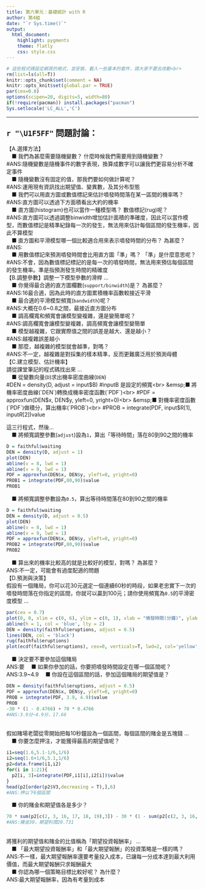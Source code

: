 ---
title: 第六單元：基礎統計 with R
author: 第4組
date: "`r Sys.time()`"
output: 
  html_document:
    highlight: pygments
    theme: flatly
    css: style.css
---

```{r results='hide', message=FALSE, warning=FALSE, echo=F}
# 這些程式碼設定網頁的格式，並安裝、載入一些基本的套件，請大家不要去改動<br>
rm(list=ls(all=T))
knitr::opts_chunk$set(comment = NA)
knitr::opts_knit$set(global.par = TRUE)
par(cex=0.8)
options(scipen=20, digits=5, width=80)
if(!require(pacman)) install.packages("pacman")
Sys.setlocale('LC_ALL','C')

```
<hr>

### <span style="font-size:22px">`r "\U1F5FF"` 問題討論：</span>  {data-height=250}
<p class="qiz">
【A.選擇方法】<br>
&emsp;■ 我們為甚麼需要隨機變數？ 什麼時候我們需要用到隨機變數？<br>
#ANS:隨機變數是隨機事件的數字表現，換算成數字可以讓我們更容易分析不確定事件<br>
&emsp;■ 隨機變數沒有固定的值，那我們要如何做計算呢？<br>
#ANS:運用現有資訊找出期望值、變異數，及其分布型態<br>
&emsp;■ 我們可以用直方圖或數值標記來估計噴發時間落在某一區間的機率嗎？<br>
#ANS:直方圖可以透過下方面積看出大約的機率<br>
&emsp;■ 直方圖(histogram)也可以當作一種模型嗎？ 數值標記(rug)呢？<br>
#ANS:直方圖可以透過調整binwidth增加估計面積的準確度，因此可以當作模型，而數值標記是精準紀錄每一次的發生，無法用來估計每個區間的發生機率，因此不算模型<br>
&emsp;■ 直方圖和平滑模型哪一個比較適合用來表示噴發時間的分布？ 為甚麼？<br>
#ANS:<br>
&emsp;■ 用數值標記來預測噴發時間會比用直方圖「準」嗎？ 「準」是什麼意思呢？<br>
#ANS:不會，因為數值標記標記的是每一次的噴發時間，無法用來預估每個區間的發生機率。準是指預測發生時間的精確度
<br>
【B.調整參數】調整一下模型參數的滑桿 ...<br>
&emsp;■ 你覺得最合適的直方圖欄數(`support/binwidth`)是？ 為甚麼？<br>
#ANS:16最合適，因為此時的直方圖累積機率函數較接近平滑<br>
&emsp;■ 最合適的平滑模型頻寬(`bandwidth`)呢？<br>
#ANS:大概在0.6~0.8之間，最接近直方圖分布<br>
&emsp;■ 調高欄寬和頻寬會讓模型變複雜，還是變簡單呢？<br>
#ANS:調高欄寬會讓模型變複雜，調高頻寬會讓模型變簡單<br>
&emsp;■ 模型越複雜，它跟實際值之間的誤差是越大、還是越小？<br>
#ANS:越複雜誤差越小<br>
&emsp;■ 那麼，越複雜的模型就會越準，對嗎？<br>
#ANS:不一定，越複雜是對採集的樣本精準，反而更難廣泛用於預測母體
<br>
【C.建立模型、估計機率】<br>
請從課堂筆記的程式碼找出來 ... <br>
&emsp;■ 從變數向量(`D`)求出機率密度曲線(`DEN`)<br>
#DEN = density(D, adjust = input$B)  #inputB 是設定的頻寬<br>
&emsp;■ 將機率密度曲線(`DEN`)轉換成機率密度函數(`PDF`)<br>
#PDF = approxfun(DEN$x, DEN$y, yleft=0, yright=0)<br>
&emsp;■ 對機率密度函數(`PDF`)做積分，算出機率(`PROB`)<br>
#PROB = integrate(PDF, input$R[1], input$R[2])$value<br>

這三行程式，然後...<br>
&emsp;■ 將頻寬調整參數(`adjust`)設為`1`，算出「等待時間」落在80到90之間的機率<br>
```{r}
D = faithful$waiting 
DEN = density(D, adjust = 1) 
plot(DEN)
abline(v = 8, lwd = 1)
abline(v = 9, lwd = 1)
PDF = approxfun(DEN$x, DEN$y, yleft=0, yright=0)
PROB1 = integrate(PDF,80,90)$value
PROB1
```

&emsp;■ 將頻寬調整參數設為`0.5`，算出等待時間落在80到90之間的機率<br>
```{r}
D = faithful$waiting 
DEN = density(D, adjust = 0.5) 
plot(DEN)
abline(v = 8, lwd = 1)
abline(v = 9, lwd = 1)
PDF = approxfun(DEN$x, DEN$y, yleft=0, yright=0)
PROB2 = integrate(PDF,80,90)$value
PROB2
```

&emsp;■ 算出來的機率比較高的就是比較好的模型，對嗎？ 為甚麼？<br>
ANS:不一定，可能會有過度配適的問題
<br>
【D.預測與決策】<br>
假設有一個賭局，你可以花30元選定一個連續60秒的時段，如果老忠實下一次的噴發時間落在你指定的區間，你就可以贏到100元；請你使用頻寬為`0.5`的平滑密度模型 ...<br>
```{r}
par(cex = 0.7)
plot(0, 0, xlim = c(0, 6), ylim = c(0, 1), xlab = "噴發時間(分鐘)", ylab = "密度 or (累計)機率", main = "分布、機率與密度")
abline(h = 1, col = 'blue', lty = 2)
DEN = density(faithful$eruptions, adjust = 0.5)
lines(DEN, col = 'black')
rug(faithful$eruptions)
plot(ecdf(faithful$eruptions), cex=0, verticals=T, lwd=2, col='yellow', add=T)
```

&emsp;■ 決定要不要參加這個賭局<br>
ANS:要
&emsp;■ 如果你參加的話，你要把噴發時間設定在哪一個區間呢？<br>
ANS:3.9~4.9
&emsp;■ 你設在這個區間的話，參加這個賭局的期望值是？<br>
```{r}
DEN = density(faithful$eruptions, adjust = 0.5) 
PDF = approxfun(DEN$x, DEN$y, yleft=0, yright=0)
PROB = integrate(PDF, 3.9, 4.9)$value
PROB
-30 * (1 - 0.4766) + 70 * 0.4766
#ANS:3.9分~4.9分，17.66
```


<br>
假如賭場老闆從零開始把每10秒鐘設為一個區間，每個區間的賭金是五塊錢 ...<br>
&emsp;■ 你要怎麼押注，才能獲得最高的期望值呢？<br>
```{r}
i1=seq(1.6,5.1-1/6,1/6)
i2=seq(1.6+1/6,5.1,1/6)
p2=data.frame(i1,i2)
for(i in 1:21){
  p2[i, 3]=integrate(PDF,i1[i],i2[i])$value
}
head(p2[order(p2$V3,decreasing = T),],6)
#ANS:押以下6個區間
```

&emsp;■ 你的賭金和期望值各是多少？<br>
```{r}
70 * sum(p2[c(2, 3, 16, 17, 18, 19),3]) - 30 * (1 - sum(p2[c(2, 3, 16, 17, 18, 19),3])) 
#ANS:賭金30，期望利潤20.731
```

<br>
將獲利的期望值和賭金的比值稱為「期望投資報酬率」 ...<br>
&emsp;■ 「最大期望投資報酬率」和「最大期望報酬」的投資策略是一樣的嗎？<br>
ANS:不一樣，最大期望報酬率還要考量投入成本，已讓每一分成本達到最大利用價值，而最大期望報酬只求報酬最大<br>
&emsp;■ 你認為哪一個策略目標比較好呢？ 為什麼？<br>
ANS:最大期望報酬率，因為有考量到成本<br>
<br>
</p class="qiz">



